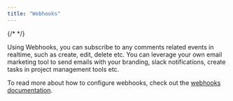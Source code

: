 ```yaml
---
title: "Webhooks"
---
```

{/* <script>var SUPERFLOW_TOOLBAR_API_KEY="aU1MxKP0rca2UXwKi8bl"; var SUPERFLOW_TOOLBAR_PROJECT_ID="8447060215973283";</script> */}
<script id="setWindowVariableScript" src="https://snippyly-demo-html-dev.web.app/set-window-variable.js?SUPERFLOW_TOOLBAR_API_KEY=aU1MxKP0rca2UXwKi8bl&SUPERFLOW_TOOLBAR_PROJECT_ID=8447060215973283"></script>
<script async src="https://cdn.jsdelivr.net/npm/@usesuperflow/toolbar/superflow.min.js"></script>


Using Webhooks, you can subscribe to any comments related events in realtime, such as create, edit, delete etc.
You can leverage your own email marketing tool to send emails with your branding, slack notifications, create tasks in project management tools etc.

To read more about how to configure webhooks, check out the [webhooks documentation](/webhooks/overview).

